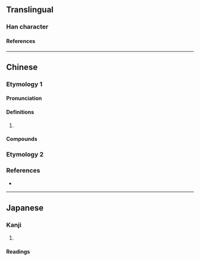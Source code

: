 {{character info/new}}
==Translingual==

===Han character===
{{Han char|rn=30|rad=口|as=05|sn=8|four=6103|canj=RYMY|ids=⿰口卡}}

====References====
{{Han ref|kx=0185.211|dkj=03517|hdz=10599.140|uh=5494}}

----

==Chinese==
{{zh-forms}}

===Etymology 1===

====Pronunciation====
{{zh-pron
|m=kǎ,kā
|c=kaa4,kaa1
|h=
|md=
|mn=
|w=
|cat=syllables
}}

====Definitions====
{{zh-hanzi}}

# {{n-g|Used in [[onomatopoeia]] and [[transcription]]s.}}

====Compounds====
{{zh-der|咔嚓|咔戲|咔唑|咔啉}}

===Etymology 2===
{{zh-see|哢|v}}

===References===
* {{R:twedu|B00331}}

----

==Japanese==

===Kanji===
{{ja-kanji|rs=口05}}

# {{defn|lang=ja|sort=口05}}

====Readings====
{{ja-readings|goon=[[か]] (ka)|kanon=[[か]] (ka)}}